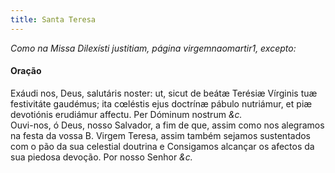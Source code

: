 ```yaml
---
title: Santa Teresa
---
```



<em>Como na Missa Dilexísti justitiam, página virgemnaomartir1, excepto:</em>

<h4 class="text-center">Oração</h4>
<div class="container-fluid">
<div class="row">
<div class="col-6 dropcaps text-justify">
Exáudi nos, Deus, salutáris noster: ut, sicut de beátæ Terésiæ Vírginis tuæ festivitáte gaudémus; ita cœléstis ejus doctrínæ pábulo nutriámur, et piæ devotiónis erudiámur affectu. Per Dóminum nostrum <em>&c.</em>
</div>
<div class="col-6 dropcaps text-justify">
Ouvi-nos, ó Deus, nosso Salvador, a fim de que, assim como nos alegramos na festa da vossa B. Virgem Teresa, assim também sejamos sustentados com o pão da sua celestial doutrina e Consigamos alcançar os afectos da sua piedosa devoção. Por nosso Senhor <em>&c.</em>
</div>
</div>
</div>